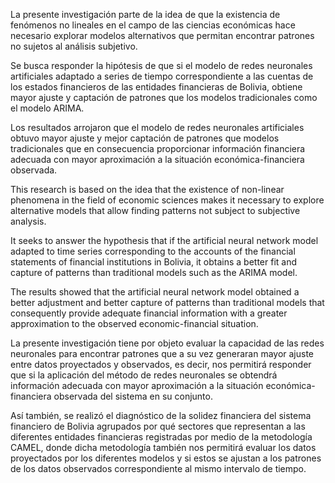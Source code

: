 
<!-- RESUMEN -->
\newpage
\section*{Resumen}
\phantomsection\addcontentsline{toc}{frontms}{Resumen}

La presente investigación parte de la idea de que la existencia de fenómenos no lineales en el campo de las ciencias económicas hace necesario explorar modelos alternativos que permitan encontrar patrones no sujetos al análisis subjetivo.

Se busca responder la hipótesis de que si el modelo de redes neuronales artificiales adaptado a series de tiempo correspondiente a las cuentas de los estados financieros de las entidades financieras de Bolivia, obtiene mayor ajuste y captación de patrones que los modelos tradicionales como el modelo ARIMA.

Los resultados arrojaron que el modelo de redes neuronales artificiales obtuvo mayor ajuste y mejor captación de patrones que modelos tradicionales que en consecuencia proporcionar información financiera adecuada con mayor aproximación a la situación económica-financiera observada.


<!-- ABSTRAC -->
\newpage
\section*{Abstrac}
\phantomsection\addcontentsline{toc}{frontms}{Abstrac}

This research is based on the idea that the existence of non-linear phenomena in the field of economic sciences makes it necessary to explore alternative models that allow finding patterns not subject to subjective analysis.

It seeks to answer the hypothesis that if the artificial neural network model adapted to time series corresponding to the accounts of the financial statements of financial institutions in Bolivia, it obtains a better fit and capture of patterns than traditional models such as the ARIMA model.

The results showed that the artificial neural network model obtained a better adjustment and better capture of patterns than traditional models that consequently provide adequate financial information with a greater approximation to the observed economic-financial situation.

<!-- AGRADECIMIENTOS -->

<!-- DEDICATORIA -->


<!-- INTRODUCCION -->

\newpage
\section*{Introducción}
\phantomsection\addcontentsline{toc}{frontms}{Introducción}

La presente investigación tiene por objeto evaluar la capacidad de las redes neuronales para encontrar patrones que a su vez generaran mayor ajuste entre datos proyectados y observados, es decir, nos permitirá responder que si la aplicación del método de redes neuronales se obtendrá información adecuada con mayor aproximación a la situación económica-financiera observada del sistema en su conjunto.

Así también, se realizó el diagnóstico de la solidez financiera del sistema financiero de Bolivia agrupados por qué sectores que representan a las diferentes entidades financieras registradas por medio de la metodología CAMEL, donde dicha metodología también nos permitirá evaluar los datos proyectados por los diferentes modelos y si estos se ajustan a los patrones de los datos observados correspondiente al mismo intervalo de tiempo.


